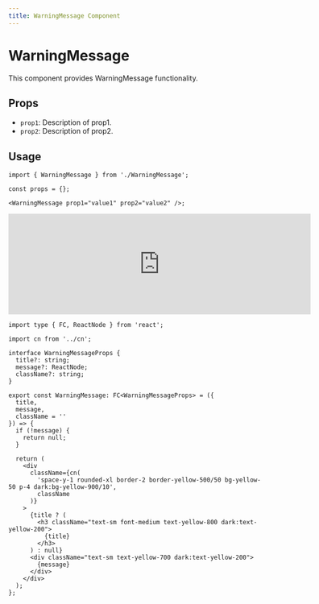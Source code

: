 ```yaml
---
title: WarningMessage Component
---
```


# WarningMessage

This component provides WarningMessage functionality.

## Props

- `prop1`: Description of prop1.
- `prop2`: Description of prop2.

## Usage

```tsx
import { WarningMessage } from './WarningMessage';

const props = {};

<WarningMessage prop1="value1" prop2="value2" />;
```

<iframe src="https://example.com" width="600" height="200" frameborder="0"></iframe>


```tsx
import type { FC, ReactNode } from 'react';

import cn from '../cn';

interface WarningMessageProps {
  title?: string;
  message?: ReactNode;
  className?: string;
}

export const WarningMessage: FC<WarningMessageProps> = ({
  title,
  message,
  className = ''
}) => {
  if (!message) {
    return null;
  }

  return (
    <div
      className={cn(
        'space-y-1 rounded-xl border-2 border-yellow-500/50 bg-yellow-50 p-4 dark:bg-yellow-900/10',
        className
      )}
    >
      {title ? (
        <h3 className="text-sm font-medium text-yellow-800 dark:text-yellow-200">
          {title}
        </h3>
      ) : null}
      <div className="text-sm text-yellow-700 dark:text-yellow-200">
        {message}
      </div>
    </div>
  );
};

```